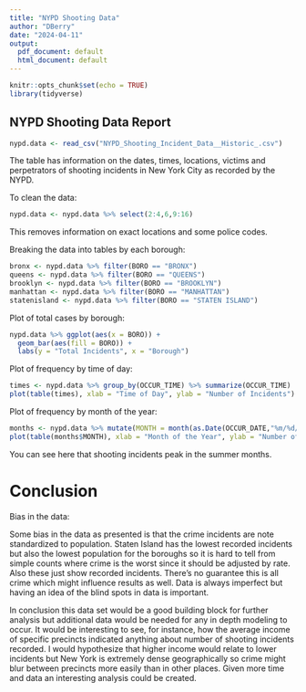 ```yaml
---
title: "NYPD Shooting Data"
author: "DBerry"
date: "2024-04-11"
output:
  pdf_document: default
  html_document: default
---
```


```r
knitr::opts_chunk$set(echo = TRUE)
library(tidyverse)
```

## NYPD Shooting Data Report

``` r
nypd.data <- read_csv("NYPD_Shooting_Incident_Data__Historic_.csv")
```

The table has information on the dates, times, locations, victims and perpetrators of shooting incidents in New York City as recorded by the NYPD.  

To clean the data:
``` r
nypd.data <- nypd.data %>% select(2:4,6,9:16)
```
This removes information on exact locations and some police codes.  

Breaking the data into tables by each borough:
``` r
bronx <- nypd.data %>% filter(BORO == "BRONX")
queens <- nypd.data %>% filter(BORO == "QUEENS")
brooklyn <- nypd.data %>% filter(BORO == "BROOKLYN")
manhattan <- nypd.data %>% filter(BORO == "MANHATTAN")
statenisland <- nypd.data %>% filter(BORO == "STATEN ISLAND")
```

  
  
Plot of total cases by borough:
``` r
nypd.data %>% ggplot(aes(x = BORO)) + 
  geom_bar(aes(fill = BORO)) +
  labs(y = "Total Incidents", x = "Borough")
```


Plot of frequency by time of day:
``` r
times <- nypd.data %>% group_by(OCCUR_TIME) %>% summarize(OCCUR_TIME)
plot(table(times), xlab = "Time of Day", ylab = "Number of Incidents") 
```
  
Plot of frequency by month of the year:  
``` r
months <- nypd.data %>% mutate(MONTH = month(as.Date(OCCUR_DATE,"%m/%d/%Y")))  
plot(table(months$MONTH), xlab = "Month of the Year", ylab = "Number of Incidents")
```
You can see here that shooting incidents peak in the summer months.  


# Conclusion

Bias in the data:   
  
Some bias in the data as presented is that the crime incidents are note standardized to population. Staten Island has the lowest recorded incidents but also the lowest population for the boroughs so it is hard to tell from simple counts where crime is the worst since it should be adjusted by rate.  
Also these just show recorded incidents. There's no guarantee this is all crime which might influence results as well. Data is always imperfect but having an idea of the blind spots in data is important.

In conclusion this data set would be a good building block for further analysis but additional data would be needed for any in depth modeling to occur. It would be interesting to see, for instance, how the average income of specific precincts indicated anything about number of shooting incidents recorded. I would hypothesize that higher income would relate to lower incidents but New York is extremely dense geographically so crime might blur between precincts more easily than in other places. Given more time and data an interesting analysis could be created. 
